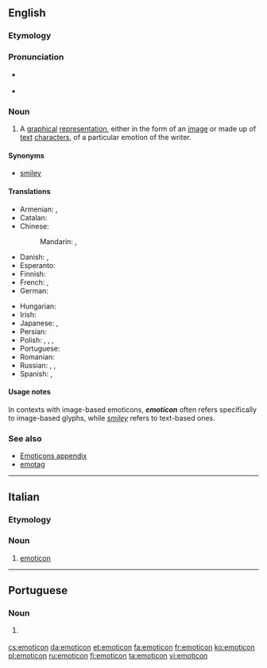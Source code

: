 ==English==
{{wikipedia}}

===Etymology===
{{blend|emotion|icon|lang=en}}

===Pronunciation===
* {{a|Canada}} {{IPA|/əˈmoʊtəˌkɑn/|lang=en}}
* {{a|Received Pronunciation}} {{IPA|/ɪˈməʊtɪˌkɒn/|lang=en}}

===Noun===
{{en-noun}}

# A [[graphical]] [[representation]], either in the form of an [[image]] or made up of [[text]] [[character]]s, of a particular emotion of the writer.

====Synonyms====
* [[smiley]]

====Translations====
{{trans-top|representation of an emotion of the writer}}
* Armenian: {{t|hy|սմայլիկ|sc=Armn}}, {{t|hy|զմայլիկ|sc=Armn}}
* Catalan: {{t|ca|emoticona|f}}
* Chinese:
*: Mandarin: {{t|cmn|表情符號|sc=Hani}}, {{t|cmn|表情符号|tr=biǎoqíng fúhào|sc=Hani}}
* Danish: {{t+|da|emotikon|n}}, {{t|da|smiley|c}}
* Esperanto: {{t|eo|miensimbolo}}
* Finnish: {{t+|fi|hymiö}}
* French: {{t+|fr|binette|f}}, {{t+|fr|frimousse|f}}
* German: {{t+|de|Emoticon|n}}
{{trans-mid}}
* Hungarian: {{t+|hu|emotikon}}
* Irish: {{t|ga|straoiseog|f}}
* Japanese: {{t|ja|顔文字|tr=かおもじ, kaomoji|sc=Jpan}}, {{t|ja|絵文字|tr=えもじ, emoji|sc=Jpan}}
* Persian: {{t+|fa|شکلک|tr=šeklak|sc=fa-Arab}}
* Polish: {{t|pl|emotikona|f}}, {{t|pl|buźka|f}}, {{t+|pl|uśmieszek|m}}, {{t+|pl|emotikon|m}}
* Portuguese: {{t|pt|emoticon|m}}
* Romanian: {{t|ro|emoticon}}
* Russian: {{t+|ru|смайлик|m|tr=smájlik}}, {{t+|ru|эмотикон|m|tr=emotikón|sc=Cyrl}}, {{t|ru|смайл|m|tr=smajl|sc=Cyrl}}
* Spanish: {{t|es|emoticón|m}}, {{t+|es|emoticono|m}}
{{trans-bottom}}

====Usage notes====
In contexts with image-based emoticons, '''''emoticon''''' often refers specifically to image-based glyphs, while ''[[smiley]]'' refers to text-based ones.

===See also===
* [[Appendix:Emoticons|Emoticons appendix]]
* [[emotag]]

----

==Italian==

===Etymology===
{{etyl|en|it}}

===Noun===
{{head|it|noun|g=m|invariable}}

# [[#English|emoticon]]

----

==Portuguese==

===Noun===
{{pt-noun|m|s}}

# {{l/en|emoticon}} {{gloss|simple drawing using text characters}}

[[cs:emoticon]]
[[da:emoticon]]
[[et:emoticon]]
[[fa:emoticon]]
[[fr:emoticon]]
[[ko:emoticon]]
[[pl:emoticon]]
[[ru:emoticon]]
[[fi:emoticon]]
[[ta:emoticon]]
[[vi:emoticon]]